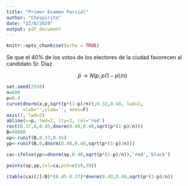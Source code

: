 ```yaml
---
title: "Primer Examen Parcial"
author: "Chespirito"
date: "22/8/2020"
output: pdf_document
---
```


```r
knitr::opts_chunk$set(echo = TRUE)
```

Se  que el 40% de los votos de los electores de la ciudad favorecen al candidato Sr. Díaz

\begin{itemize}

 \item [a] hola 
 \item [b] hi
\end{itemize}
$$\hat{p}\longrightarrow N(p,p(1-p)/n) $$

```r
set.seed(2550)
n=600
p=0.4
curve(dnorm(x,p,sqrt(p*(1-p)/n)),0.32,0.48, lwd=2,
      xlab='',ylab='', axes=F)
axis(1, lwd=2)
abline(v=p, lwd=2, lty=2, col='red')
rect(0.37,0,0.45,dnorm(0.40,0.40,sqrt(p*(1-p)/n)))
B=50000
xp<-runif(B,0.37,0.45)
yp<-runif(B,0,dnorm(0.40,0.40,sqrt(p*(1-p)/n)))

ca<-ifelse(yp<=dnorm(xp,0.40,sqrt(p*(1-p)/n)),'red','black')

points(xp,yp,col=ca,pch=c(19,19))

(table(ca)[2]/B)*(0.45-0.37)*dnorm(0.40,0.40,sqrt(p*(1-p)/n))

```






